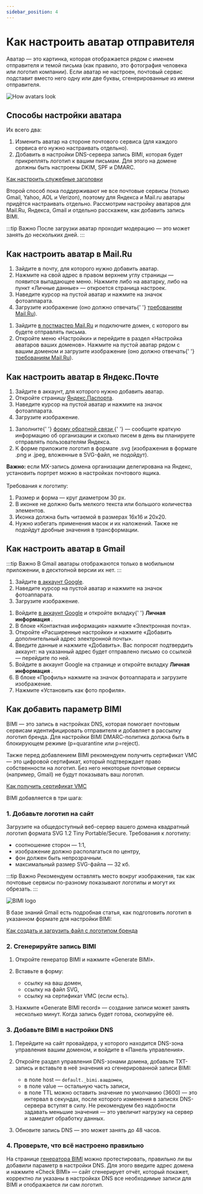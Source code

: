 ```yaml
---
sidebar_position: 4
---
```



# Как настроить аватар отправителя

Аватар — это картинка, которая отображается рядом с именем отправителя и темой письма (как правило, это фотография человека или логотип компании). Если аватар не настроен, почтовый сервис подставит вместо него одну или две буквы, сгенерированные из имени отправителя.

![How avatars look](/img/email-campaigns/settings\sender-avatar/how-avatars-look.png) <br/>

## Способы настройки аватара

Их всего два:

1. Изменить аватар на стороне почтового сервиса (для каждого сервиса его нужно настраивать отдельно).
2. Добавить в настройки DNS-сервера запись BIMI, которая будет прикреплять логотип к вашим письмам. Для этого на домене должны быть настроены DKIM, SPF и DMARC.

[Как настроить служебные заголовки](https://docs.sendsay.ru/email-campaigns/settings/how-to-connect-domain)

Второй способ пока поддерживают не все почтовые сервисы (только Gmail, Yahoo, AOL и Verizon), поэтому для Яндекса и Mail.ru аватары придётся настраивать отдельно. Рассмотрим настройку аватаров для Mail.Ru, Яндекса, Gmail и отдельно расскажем, как добавить запись BIMI.

:::tip Важно
После загрузки аватар проходит модерацию — это может занять до нескольких дней.
:::

## Как настроить аватар в Mail.Ru

<Tabs>
  <TabItem value="key1" label="Если почта на Mail.ru" default>
    <ol>
      <li>Зайдите в почту, для которого нужно добавить аватар.</li>
      <li>
        Нажмите на свой адрес в правом верхнем углу страницы — появится выпадающее меню. Нажмите
        либо на аватарку, либо на пункт «Личные данные» — откроется страница настроек.
      </li>
      <li>Наведите курсор на пустой аватар и нажмите на значок фотоаппарата.</li>
      <li>
        Загрузите изображение (оно должно отвечать{' '}
        <a href="https://help.mail.ru/postmaster/interface/add_avatar">требованиям Mail.Ru</a>).
      </li>
    </ol>
  </TabItem>
  <TabItem value="key2" label="Если почта на стороннем домене">
    <ol>
      <li>
        Зайдите <a href="https://postmaster.mail.ru/">в постмастер Mail.Ru</a> и подключите домен, с
        которого вы будете отправлять письма.
      </li>
      <li>
        Откройте меню «Настройки» и перейдите в раздел «Настройка аватаров ваших доменов». Нажмите
        на пустой аватар рядом с вашим доменом и загрузите изображение (оно должно отвечать{' '}
        <a href="https://help.mail.ru/postmaster/interface/add_avatar">требованиям Mail.Ru</a>).
      </li>
    </ol>
  </TabItem>
</Tabs>

## Как настроить аватар в Яндекс.Почте

<Tabs>
  <TabItem value="key1" label="Если почта на Яндексе" default>
    <ol>
      <li>Зайдите в аккаунт, для которого нужно добавить аватар.</li>
      <li>
        Откройте страницу <a href="https://passport.yandex.ru/">Яндекс.Паспорта</a>.
      </li>
      <li>Наведите курсор на пустой аватар и нажмите на значок фотоаппарата.</li>
      <li>Загрузите изображение.</li>
    </ol>
  </TabItem>
  <TabItem value="key2" label="Если почта на стороннем домене">
    <ol>
      <li>
        Заполните{' '}
        <a href="https://yandex.ru/support/connect-forms/common/feedback.html">
          форму обратной связи
        </a>{' '}
        — сообщите краткую информацию об организации и сколько писем в день вы планируете отправлять
        пользователям Яндекса.
      </li>
      <li>
        К форме приложите логотип в формате .svg (изображения в формате .png и .jpeg, вложенные в
        SVG-файл, не подойдут).
      </li>
    </ol>
    <b> Важно: </b> если MX-запись домена организации делегирована на Яндекс, установить портрет можно
    в настройках почтового ящика. <br />
    <br />
    Требования к логотипу:
    <ol>
      <li>Размер и форма — круг диаметром 30 px.</li>
      <li>В иконке не должно быть мелкого текста или большого количества элементов.</li>
      <li>Иконка должна быть читаемой в размерах 16x16 и 20x20.</li>
      <li>
        Нужно избегать применения масок и их наложений. Также не подойдут дробные значения в
        трансформации.
      </li>
    </ol>
  </TabItem>
</Tabs>

## Как настроить аватар в Gmail

:::tip Важно
В Gmail аватары отображаются только в мобильном приложении, в десктопной версии их нет.
:::

<Tabs>
  <TabItem value="key1" label="Если почта на Gmail" default>
    <ol>
      <li>
        Зайдите <a href="https://myaccount.google.com/">в аккаунт Google</a>.
      </li>
      <li>Наведите курсор на пустой аватар и нажмите на значок фотоаппарата.</li>
      <li>Загрузите изображение.</li>
    </ol>
  </TabItem>
  <TabItem value="key2" label="Если почта на стороннем домене">
    <ol>
      <li>
        Войдите <a href="https://myaccount.google.com/">в аккаунт Google</a> и откройте вкладку{' '}
        <b> Личная информация </b>.
      </li>
      <li>В блоке «Контактная информация» нажмите «Электронная почта».</li>
      <li>
        Откройте «Расширенные настройки» и нажмите «Добавить дополнительный адрес электронной
        почты».
      </li>
      <li>
        Введите данные и нажмите «Добавить». Вас попросят подтвердить аккаунт: на указанный адрес
        будет отправлено письмо со ссылкой — перейдите по ней.
      </li>
      <li>
        Войдите в аккаунт Google на странице и откройте вкладку <b> Личная информация </b>.
      </li>
      <li>В блоке «Профиль» нажмите на значок фотоаппарата и загрузите изображение.</li>
      <li>Нажмите «Установить как фото профиля».</li>
    </ol>
  </TabItem>
</Tabs>

## Как добавить параметр BIMI

BIMI — это запись в настройках DNS, которая помогает почтовым сервисам идентифицировать отправителя и добавляет в рассылку логотип бренда. Для настройки BIMI DMARС-политика должна быть в блокирующем режиме (p=quarantine или p=reject).

Также перед добавлением BIMI рекомендуем получить сертификат VMC — это цифровой сертификат, который подтверждает право собственности на логотип. Без него некоторые почтовые сервисы (например, Gmail) не будут показывать ваш логотип.

[Как получить сертификат VMC](https://support.google.com/a/answer/10911028?hl=ru)

BIMI добавляется в три шага:

### 1. Добавьте логотип на сайт

Загрузите на общедоступный веб-сервер вашего домена квадратный логотип формата SVG 1.2 Tiny Portable/Secure. Требования к логотипу:

- соотношение сторон — 1:1,
- изображение должно располагаться по центру,
- фон должен быть непрозрачным.
- максимальный размер SVG-файла — 32 кб.

:::tip Важно
Рекомендуем оставлять место вокруг изображения, так как почтовые сервисы по-разному показывают логотипы и могут их обрезать.
:::

![BIMI logo](/img/email-campaigns/settings\sender-avatar/bimi-logo.png) <br/>

В базе знаний Gmail есть подробная статья, как подготовить логотип в указанном формате для настройки BIMI:

[Как создать и загрузить файл с логотипом бренда](https://support.google.com/a/answer/10911027?hl=ru-UA&ref_topic=10911234)

### 2. Сгенерируйте запись BIMI

1. Откройте генератор BIMI и нажмите «Generate BIMI».

2. Вставьте в форму:

   - ссылку на ваш домен,
   - ссылку на файл SVG,
   - ссылку на сертификат VMC (если есть).

3. Нажмите «Generate BIMI record» — создание записи может занять несколько минут. Когда запись будет готова, скопируйте её.

### 3. Добавьте BIMI в настройки DNS

1. Перейдите на сайт провайдера, у которого находится DNS-зона управления вашим доменом, и войдите в «Панель управления».

2. Откройте раздел управления DNS-зонами домена, добавьте TXT-запись и вставьте в неё значения из сгенерированной записи BIMI:

   - в поле host — `default._bimi.вашдомен`,
   - в поле value — остальную часть записи,
   - в поле TTL можно оставить значение по умолчанию (3600) — это интервал в секундах, после которого изменения в записях DNS-сервера вступят в силу. Не рекомендуем без надобности задавать меньшие значения — это увеличит нагрузку на сервер и замедлит обработку данных.

3. Обновите запись DNS — это может занять до 48 часов.

### 4. Проверьте, что всё настроено правильно

На странице [генератора BIMI](https://bimigroup.org/bimi-generator/) можно протестировать, правильно ли вы добавили параметр в настройки DNS. Для этого введите адрес домена и нажмите «Check BIMI» — сайт сгенерирует отчёт, который покажет, корректно ли указаны в настройках DNS все необходимые записи для BIMI и отображается ли сам логотип.

